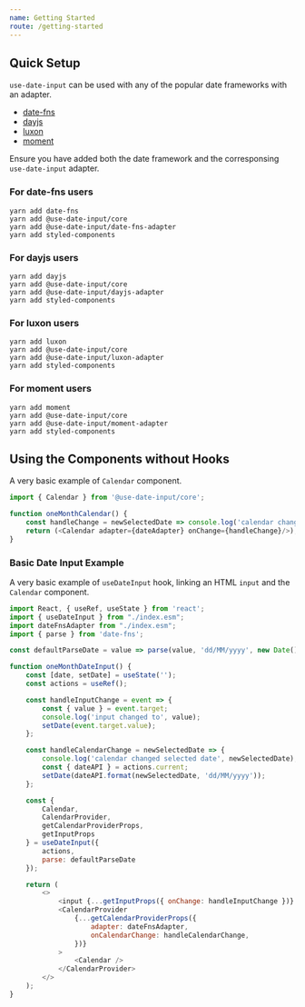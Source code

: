 ```yaml
---
name: Getting Started
route: /getting-started
---
```


## Quick Setup

`use-date-input` can be used with any of the popular date frameworks with an adapter.

- <a href="https://date-fns.org/" target="__blank__">date-fns</a>
- <a href="https://day.js.org/" target="__blank__">dayjs</a>
- <a href="https://moment.github.io/luxon/" target="__blank__">luxon</a>
- <a href="https://momentjs.com/" target="__blank__">moment</a>

Ensure you have added both the date framework and the corresponsing `use-date-input` adapter.

### For date-fns users

```
yarn add date-fns 
yarn add @use-date-input/core
yarn add @use-date-input/date-fns-adapter 
yarn add styled-components 
```

### For dayjs users

```
yarn add dayjs 
yarn add @use-date-input/core
yarn add @use-date-input/dayjs-adapter 
yarn add styled-components 
```

### For luxon users

```
yarn add luxon 
yarn add @use-date-input/core
yarn add @use-date-input/luxon-adapter 
yarn add styled-components 
```

### For moment users

```
yarn add moment 
yarn add @use-date-input/core
yarn add @use-date-input/moment-adapter 
yarn add styled-components 
```

## Using the Components without Hooks

A very basic example of `Calendar` component.

```javascript
import { Calendar } from '@use-date-input/core';

function oneMonthCalendar() {
    const handleChange = newSelectedDate => console.log('calendar changed selected date', newSelectedDate);
    return (<Calendar adapter={dateAdapter} onChange={handleChange}/>);
}
```

### Basic Date Input Example  

A very basic example of `useDateInput` hook, linking an HTML `input` and the `Calendar` component.

```javascript
import React, { useRef, useState } from 'react';
import { useDateInput } from "./index.esm";
import dateFnsAdapter from "./index.esm";
import { parse } from 'date-fns';

const defaultParseDate = value => parse(value, 'dd/MM/yyyy', new Date());

function oneMonthDateInput() {
    const [date, setDate] = useState('');
    const actions = useRef();

    const handleInputChange = event => {
        const { value } = event.target;
        console.log('input changed to', value);
        setDate(event.target.value);
    };

    const handleCalendarChange = newSelectedDate => {
        console.log('calendar changed selected date', newSelectedDate);
        const { dateAPI } = actions.current;
        setDate(dateAPI.format(newSelectedDate, 'dd/MM/yyyy'));
    };

    const {
        Calendar,
        CalendarProvider,
        getCalendarProviderProps,
        getInputProps
    } = useDateInput({
        actions,
        parse: defaultParseDate
    });

    return (
        <>
            <input {...getInputProps({ onChange: handleInputChange })} value={date} />
            <CalendarProvider
                {...getCalendarProviderProps({
                    adapter: dateFnsAdapter,
                    onCalendarChange: handleCalendarChange,
                })}
            >
                <Calendar />
            </CalendarProvider>
        </>
    );
}
```

